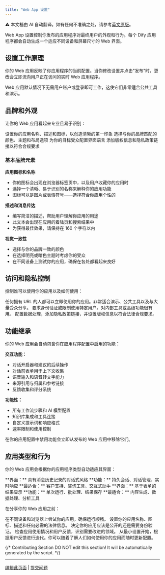 ```yaml
---
title: "Web App 设置"
---
```


<Note> ⚠️ 本文档由 AI 自动翻译。如有任何不准确之处，请参考[英文原版](/en/documentation/pages/publish/webappweb-app-settings)。</Note>


Web App 设置控制你发布的应用程序对最终用户的外观和行为。每个 Dify 应用程序都会自动生成一个适应不同设备和屏幕尺寸的 Web 界面。

## 设置工作原理

你的 Web 应用反映了你应用程序的当前配置。当你修改设置并点击"发布"时，更改会立即流向用户正在访问的实时 Web 应用程序。

<Info>
Web 应用默认情况下无需用户账户或登录即可工作，这使它们非常适合公共工具和演示。
</Info>

## 品牌和外观

让你的 Web 应用看起来专业且易于识别：

<CardGroup cols={2}>
  <Card title="应用身份" icon="id-card">
    设置你的应用名称、描述和图标，以创造清晰的第一印象
  </Card>
  <Card title="视觉设计" icon="palette">
    选择与你的品牌匹配的颜色、主题和布局选项
  </Card>
  <Card title="语言设置" icon="globe">
    为你的目标受众配置界面语言
  </Card>
  <Card title="法律页面" icon="scale">
    添加版权信息和隐私政策链接以符合合规要求
  </Card>
</CardGroup>

### 基本品牌元素

**应用图标和名称**
- 你的图标会出现在浏览器标签页中，以及用户收藏你的应用时
- 选择一个清晰、易于识别的名称来解释你的应用功能
- 图标可以是图片或表情符号——选择符合你应用个性的

**描述和消息传达**
- 编写简洁的描述，帮助用户理解你应用的用途
- 此文本会出现在应用的着陆页和搜索结果中
- 为获得最佳效果，请保持在 160 个字符以内

**视觉一致性**
- 选择与你的品牌一致的颜色
- 在选择明亮或暗色主题时考虑你的受众
- 在不同设备上测试你的应用，确保在各处都看起来良好

## 访问和隐私控制

控制谁可以使用你的应用以及如何使用：

<AccordionGroup>
  <Accordion title="公共访问（默认）">
    任何拥有 URL 的人都可以立即使用你的应用。非常适合演示、公共工具以及与大量受众分享。
  </Accordion>
  
  <Accordion title="访问控制">
    要求身份验证或限制使用特定用户。对内部工具或高级功能很有用。
  </Accordion>
  
  <Accordion title="隐私设置">
    配置数据处理，添加隐私政策链接，并设置版权信息以符合法律合规要求。
  </Accordion>
</AccordionGroup>

## 功能继承

你的 Web 应用会自动包含你在应用程序配置中启用的功能：

**交互功能：**
- 对话开启器和建议的后续操作
- 对话前表单用于上下文收集
- 语音输入和语音转文字能力
- 来源引用与归属和参考链接
- 反馈收集和评分系统

**功能性：**
- 所有工作流步骤和 AI 模型配置
- 知识库集成和工具连接
- 自定义提示词和响应格式
- 速率限制和使用控制

<Warning>
在你的应用配置中禁用功能会立即从发布的 Web 应用中移除它们。
</Warning>

## 应用类型和行为

你的 Web 应用会根据你的应用程序类型自动适应其界面：

<Tabs>
  <Tab title="对话应用程序">
    **界面：** 具有消息历史记录的对话式风格
    **功能：** 持久会话、对话管理、实时响应
    **最适合：** 客户支持、咨询工具、交互式助手
  </Tab>
  
  <Tab title="工作流应用程序">
    **界面：** 基于表单的结果显示
    **功能：** 单次运行、批处理、结果保存
    **最适合：** 内容生成、数据处理、分析工具
  </Tab>
</Tabs>

在分享你的 Web 应用之前：

<Steps>
  <Step title="测试用户体验">
    在不同设备和浏览器上尝试你的应用，确保运行顺畅。
  </Step>
  
  <Step title="配置基本设置">
    设置你的应用名称、图标、描述和任何必需的法律信息。
  </Step>
  
  <Step title="审查访问控制">
    决定你的应用应该是公开的还是需要身份验证。
  </Step>
  
  <Step title="监控使用情况">
    检查应用使用情况和用户反馈，识别需要改进的领域。
  </Step>
</Steps>

<Tip>
从最小设置开始，根据用户反馈进行迭代。你可以随着了解人们如何使用你的应用而随时更新配置。
</Tip>

{/*
Contributing Section
DO NOT edit this section!
It will be automatically generated by the script.
*/}

---

[编辑此页面](https://github.com/langgenius/dify-docs/edit/main/zh-hans/documentation/pages/publish/web-app-settings.mdx) | [提交问题](https://github.com/langgenius/dify-docs/issues/new?template=docs.yml)

